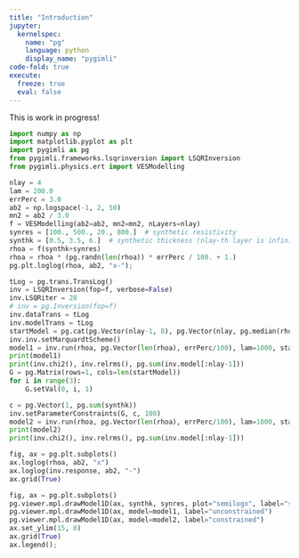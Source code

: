 ```yaml
---
title: "Introduction"
jupyter:
  kernelspec: 
    name: "pg"
    language: python
    display_name: "pygimli"
code-fold: true
execute: 
  freeze: true
  eval: false
---
```


This is work in progress!

```python
import numpy as np
import matplotlib.pyplot as plt
import pygimli as pg
from pygimli.frameworks.lsqrinversion import LSQRInversion
from pygimli.physics.ert import VESModelling
```

```python
nlay = 4
lam = 200.0
errPerc = 3.0
ab2 = np.logspace(-1, 2, 50)
mn2 = ab2 / 3.0
f = VESModelling(ab2=ab2, mn2=mn2, nLayers=nlay)
synres = [100., 500., 20., 800.]  # synthetic resistivity
synthk = [0.5, 3.5, 6.]  # synthetic thickness (nlay-th layer is infinite)
rhoa = f(synthk+synres)
rhoa = rhoa * (pg.randn(len(rhoa)) * errPerc / 100. + 1.)
pg.plt.loglog(rhoa, ab2, "x-");
```

```python
tLog = pg.trans.TransLog()
inv = LSQRInversion(fop=f, verbose=False)
inv.LSQRiter = 20
# inv = pg.Inversion(fop=f)
inv.dataTrans = tLog
inv.modelTrans = tLog
startModel = pg.cat(pg.Vector(nlay-1, 8), pg.Vector(nlay, pg.median(rhoa)))
inv.inv.setMarquardtScheme()
model1 = inv.run(rhoa, pg.Vector(len(rhoa), errPerc/100), lam=1000, startModel=startModel)
print(model1)
print(inv.chi2(), inv.relrms(), pg.sum(inv.model[:nlay-1]))
G = pg.Matrix(rows=1, cols=len(startModel))
for i in range(3):
    G.setVal(0, i, 1)

c = pg.Vector(1, pg.sum(synthk))
inv.setParameterConstraints(G, c, 100)
model2 = inv.run(rhoa, pg.Vector(len(rhoa), errPerc/100), lam=1000, startModel=startModel)
print(model2)
print(inv.chi2(), inv.relrms(), pg.sum(inv.model[:nlay-1]))
```

```python
fig, ax = pg.plt.subplots()
ax.loglog(rhoa, ab2, "x")
ax.loglog(inv.response, ab2, "-")
ax.grid(True)
```

```python
fig, ax = pg.plt.subplots()
pg.viewer.mpl.drawModel1D(ax, synthk, synres, plot="semilogx", label="synth")
pg.viewer.mpl.drawModel1D(ax, model=model1, label="unconstrained")
pg.viewer.mpl.drawModel1D(ax, model=model2, label="constrained")
ax.set_ylim(15, 0)
ax.grid(True)
ax.legend();
```
